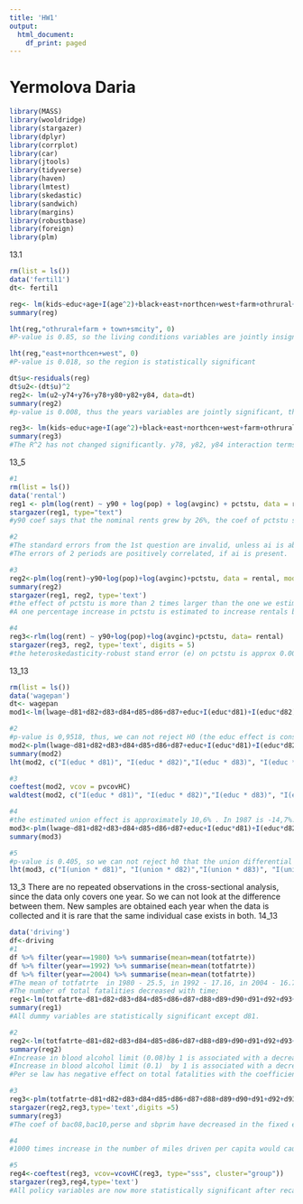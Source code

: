 ---
title: 'HW1'
output:
  html_document:
    df_print: paged
---

# Yermolova Daria

```{r}
library(MASS)
library(wooldridge)
library(stargazer)
library(dplyr)
library(corrplot)
library(car)
library(jtools)
library(tidyverse)
library(haven)
library(lmtest)
library(skedastic)
library(sandwich)
library(margins)
library(robustbase)
library(foreign)
library(plm)

```
13.1
```{r}
rm(list = ls())
data('fertil1')
dt<- fertil1
```
```{r}
reg<- lm(kids~educ+age+I(age^2)+black+east+northcen+west+farm+othrural+town+smcity+y74+y76+y78+y80+y82+y84, data=dt)
summary(reg)
```
```{r}
lht(reg,"othrural+farm + town+smcity", 0)
#P-value is 0.85, so the living conditions variables are jointly insignificant
```

```{r}
lht(reg,"east+northcen+west", 0)
#P-value is 0.018, so the region is statistically significant
```
```{r}
dt$u<-residuals(reg)
dt$u2<-(dt$u)^2
reg2<- lm(u2~y74+y76+y78+y80+y82+y84, data=dt)
summary(reg2)
#p-value is 0.008, thus the years variables are jointly significant, thus, the heteroscedasticity is present in the model
```
```{r}
reg3<- lm(kids~educ+age+I(age^2)+black+east+northcen+west+farm+othrural+town+smcity+y74+y76+y78+y80+y82+y84+I(y74*educ)+I(y76*educ)+I(y78*educ)+I(y80*educ)+I(y82*educ)+I(y84*educ), data=dt)
summary(reg3)
#The R^2 has not changed significantly. y78, y82, y84 interaction terms are statistically significant. The interaction terms show how the effect of education differs over years. The coef show that the effect is growing over time. 
```
13_5
```{r}
#1
rm(list = ls())
data('rental')
reg1 <- plm(log(rent) ~ y90 + log(pop) + log(avginc) + pctstu, data = rental, model = "pooling")
stargazer(reg1, type="text")
#y90 coef says that the nominal rents grew by 26%, the coef of pctstu says that a one percentage point increase in pctstu increases rent by about 0.5%.
```
```{r}
#2
#The standard errors from the 1st question are invalid, unless ai is absent in the equation.
#The errors of 2 periods are positively correlated, if ai is present.
```
```{r}
#3
reg2<-plm(log(rent)~y90+log(pop)+log(avginc)+pctstu, data = rental, model = "fd")
summary(reg2)
stargazer(reg1, reg2, type='text')
#the effect of pctstu is more than 2 times larger than the one we estimated in the pooled OLS.
#A one percentage increase in pctstu is estimated to increase rentals by about 1.1%.
```
```{r}
#4
reg3<-rlm(log(rent) ~ y90+log(pop)+log(avginc)+pctstu, data= rental)
stargazer(reg3, reg2, type='text', digits = 5)
#the heteroskedasticity-robust stand error (e) on pctstu is approx 0.0028, which is smaller than the usual OLS's one. The new t-statistic is 4.
```

13_13
```{r}
rm(list = ls())
data('wagepan')
dt<- wagepan
mod1<-lm(lwage~d81+d82+d83+d84+d85+d86+d87+educ+I(educ*d81)+I(educ*d82)+I(educ*d83)+I(educ*d84)+I(educ*d85)+I(educ*d86)+I(educ*d87)+union,data=dt)
```
```{r}
#2
#p-value is 0,9518, thus, we can not reject H0 (the educ effect is constant over time).
mod2<-plm(lwage~d81+d82+d83+d84+d85+d86+d87+educ+I(educ*d81)+I(educ*d82)+I(educ*d83)+I(educ*d84)+I(educ*d85)+I(educ*d86)+I(educ*d87)+union,data=dt, model="fd")
summary(mod2)
lht(mod2, c("I(educ * d81)", "I(educ * d82)","I(educ * d83)", "I(educ * d84)","I(educ * d85)", "I(educ * d86)","I(educ * d87)"))
```
```{r}
#3
coeftest(mod2, vcov = pvcovHC)
waldtest(mod2, c("I(educ * d81)", "I(educ * d82)","I(educ * d83)", "I(educ * d84)","I(educ * d85)", "I(educ * d86)","I(educ * d87)"), pvcov=vcovHC(mod2,"white1"))
```
```{r}
#4
#the estimated union effect is approximately 10,6% . In 1987 is -14,7%. They are both statistically significant.
mod3<-plm(lwage~d81+d82+d83+d84+d85+d86+d87+educ+I(educ*d81)+I(educ*d82)+I(educ*d83)+I(educ*d84)+I(educ*d85)+I(educ*d86)+I(educ*d87)+union+I(union*d81)+I(union*d82)+I(union*d83)+I(union*d84)+I(union*d85)+I(union*d86)+I(union*d87),data=dt, model="fd")
summary(mod3)
```
```{r}
#5
#p-value is 0.405, so we can not reject h0 that the union differential has remained constant. They are jointly insignificant. There is very big difference between the first and the last year.
lht(mod3, c("I(union * d81)", "I(union * d82)","I(union * d83)", "I(union * d84)","I(union * d85)", "I(union * d86)","I(union * d87)"))
```
13_3 
There are no repeated observations in the cross-sectional analysis,  since the data only covers one year. So we can not look at the difference between them. New samples are obtained each year when the data is collected and it is rare that the same individual case exists in both. 
14_13
```{r}
data('driving')
df<-driving
#1
df %>% filter(year==1980) %>% summarise(mean=mean(totfatrte))
df %>% filter(year==1992) %>% summarise(mean=mean(totfatrte))
df %>% filter(year==2004) %>% summarise(mean=mean(totfatrte))
#The mean of totfatrte  in 1980 - 25.5, in 1992 - 17.16, in 2004 - 16.73;
#The number of total fatalities decreased with time;
reg1<-lm(totfatrte~d81+d82+d83+d84+d85+d86+d87+d88+d89+d90+d91+d92+d93+d94+d95+d96+d97+d98+d99+d00+d01+d02+d03+d04,data=df)
summary(reg1)
#All dummy variables are statistically significant except d81.
```
```{r}
#2
reg2<-lm(totfatrte~d81+d82+d83+d84+d85+d86+d87+d88+d89+d90+d91+d92+d93+d94+d95+d96+d97+d98+d99+d00+d01+d02+d03+d04+bac08+bac10+perse+sbprim+sbsecon+sl70plus+gdl+perc14_24+unem+vehicmilespc,data=df)
summary(reg2)
#Increase in blood alcohol limit (0.08)by 1 is associated with a decrease in totfatrte by -2.498
#Increase in blood alcohol limit (0.1)  by 1 is associated with a decrease in totfatrte by -1.418
#Per se law has negative effect on total fatalities with the coefficient is -0.62
```
```{r}
#3
reg3<-plm(totfatrte~d81+d82+d83+d84+d85+d86+d87+d88+d89+d90+d91+d92+d93+d94+d95+d96+d97+d98+d99+d00+d01+d02+d03+d04+bac08+bac10+perse+sbprim+sbsecon+sl70plus+gdl+perc14_24+unem+vehicmilespc,data=df,model = 'within',index = c('state'))
stargazer(reg2,reg3,type='text',digits =5)
summary(reg3)
#The coef of bac08,bac10,perse and sbprim have decreased in the fixed effect model.The stand error has decreased.;
```
```{r}
#4
#1000 times increase in the number of miles driven per capita would cause an increase in number of total fatalities by 2.9 new death cases per 100 000 population
```
```{r}
#5
reg4<-coeftest(reg3, vcov=vcovHC(reg3, type="sss", cluster="group")) 
stargazer(reg3,reg4,type='text')
#All policy variables are now more statistically significant after recalculating regression with cluster robust standard errors. Standard errors have decreased while the coefs remained unchanged.
```
